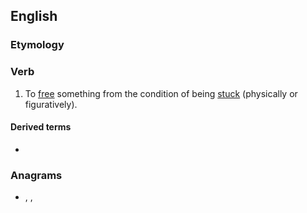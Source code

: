 ==English==

===Etymology===
{{prefix|en|un|stick}}

===Verb===
{{en-verb|unsticks|unsticking|unstuck}}

# To [[free]] something from the condition of being [[stuck]] (physically or figuratively).

====Derived terms====
* {{l|en|come unstuck}}

===Anagrams===
* {{l|en|tucks in}}, {{l|en|tunicks}}, {{l|en|unticks}}